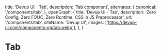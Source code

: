   title: 'Devup UI - Tab',
  description: 'Tab component',
  alternates: {
    canonical: '/components/tab',
  },
  openGraph: {
    title: 'Devup UI - Tab',
    description: 'Zero Config, Zero FOUC, Zero Runtime, CSS in JS Preprocessor',
    url: '/components/tab',
    siteName: 'Devup UI',
    images: ['https://devup-ui.com/components-og/tab.webp'],
  },
}

# Tab